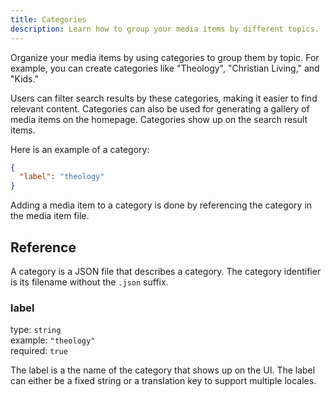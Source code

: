 ```yaml
---
title: Categories
description: Learn how to group your media items by different topics.
---
```



Organize your media items by using categories to group them by topic. For example, you can create categories like "Theology", 
"Christian Living," and "Kids."

Users can filter search results by these categories, making it easier to find relevant content. 
Categories can also be used for generating a gallery of media items on the homepage.
Categories show up on the search result items.

Here is an example of a category:

```json title="src/content/categories/theology.json"
{
  "label": "theology"
}
```

<Aside type="tip">
Adding a media item to a category is done by referencing the category in the media item file.
</Aside>

## Reference

A category is a JSON file that describes a category. The category identifier is its filename without the `.json` suffix. 

### label

type: `string` \
example: `"theology"` \
required: `true`

The label is a the name of the category that shows up on the UI. The label can either be a fixed string or a translation key 
to support multiple locales.